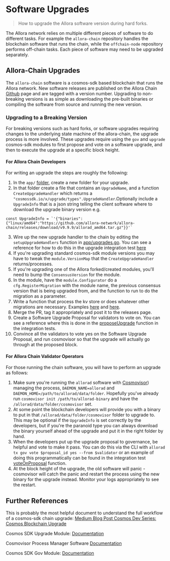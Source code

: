 # Software Upgrades

> How to upgrade the Allora software version during hard forks.

The Allora network relies on multiple different pieces of software to do different tasks.
For example the `allora-chain` repository handles the blockchain software that runs the chain, while
the `offchain-node` repository performs off-chain tasks. Each piece of software may need to
be upgraded separately.

## Allora-Chain Upgrades

The `allora-chain` software is a cosmos-sdk based blockchain that runs the Allora network. New 
software releases are published on the 
Allora Chain [Github](https://github.com/allora-network/allora-chain/releases) page and are tagged
with a version number. Upgrading to non-breaking versions is as simple as downloading the
pre-built binaries or compiling the software from source and running the new version.

### Upgrading to a Breaking Version

For breaking versions such as hard forks, or software upgrades requiring changes to the underlying
state machine of the allora-chain, the upgrade process is more involved. These upgrades require 
using the `gov` and `upgrade` cosmos-sdk modules to first propose and vote on a software upgrade,
and then to execute the upgrade at a specific block height.

#### For Allora Chain Developers

For writing an upgrade the steps are roughly the following:

1. In the `app/` [folder](https://github.com/allora-network/allora-chain/tree/main/app/upgrades), 
create a new folder for your upgrade. 
2. In that folder create a file that contains an `UpgradeName`, and a function `CreateUpgradeHandler` which 
returns a `"cosmossdk.io/x/upgrade/types".UpgradeHandler`.Optionally include a `UpgradeInfo` that is a json string telling the client software
where to download the upgrade binary version e.g.

```golang
const UpgradeInfo = `'{"binaries":{"linux/amd64":"https://github.com/allora-network/allora-chain/releases/download/v9.9.9/allorad_amd64.tar.gz"}}'`
```

3. Wire up the new upgrade handler to the chain by editing the `setupUpgradeHandlers` function in [app/upgrades.go](https://github.com/allora-network/allora-chain/blob/main/app/upgrades.go). You can see a reference for how to do this in the upgrade integration test [here](https://github.com/allora-network/allora-chain/blob/main/test/integration/upgrade.patch)
4. If you're upgrading standard cosmos-sdk module versions you may have to tweak the `module.VersionMap` that the `CreateUpgradeHandler` returns/processes.
5. If you're upgrading one of the Allora forked/created modules, you'll need to bump the `ConsensusVersion` for the module.
6. In the module, have the `module.Configurator` do a `cfg.RegisterMigration` with the module name, the previous consensus 
version that is being upgraded from, and the function to run to do the migration as a parameter.
7. Write a function that process the kv store or does whatever other migrations are necessary. Examples [here](https://github.com/allora-network/allora-chain/blob/main/x/emissions/migrations/v2/migrations.go) and [here](https://github.com/evmos/evmos/blob/main/x/evm/migrations/v7/migrate.go).
8. Merge the PR, tag it appropriately and post it to the releases page.
9. Create a Software Upgrade Proposal for validators to vote on. You can see a reference where this is done in the [proposeUpgrade](https://github.com/allora-network/allora-chain/blob/main/test/integration/upgrade_test.go) function in the integration tests.
10. Convince all the validators to vote yes on the Software Upgrade Proposal, and run cosmovisor so that the upgrade will actually go through at the proposed block.

#### For Allora Chain Validator Operators

For those running the chain software, you will have to perform an upgrade as follows:

1. Make sure you're running the `allorad` software with [Cosmovisor](https://docs.cosmos.network/main/build/tooling/cosmovisor)) managing the process, `DAEMON_NAME=allorad` and `DAEMON_HOME=/path/to/allorad/data/folder`. Hopefully you've already run `cosmovisor init /path/to/allorad-binary` and have the `/allorad/data/folder/cosmovisor` set.
2. At some point the blockchain developers will provide you with a binary to put in that  `/allorad/data/folder/cosmovisor` folder to upgrade to. This may be optional if the `UpgradeInfo` is set correctly by the developers, but if you're the paranoid type you can always download the binary yourself ahead of the upgrade and put it in the right folder by hand.
3. When the developers put up the upgrade proposal to governance, be helpful and vote to make it pass. You can do this via the CLI with `allorad tx gov vote $proposal_id yes --from $validator` or an example of doing this programmatically can be found in the integration test [voteOnProposal](https://github.com/allora-network/allora-chain/blob/main/test/integration/upgrade_test.go) function.
4. At the block height of the upgrade, the old software will panic - cosmovisor will catch the panic and restart the process using the new binary for the upgrade instead. Monitor your logs appropriately to see the restart.

## Further References

This is probably the most helpful document to understand the full workflow of a cosmos-sdk chain
upgrade: [Medium Blog Post Cosmos Dev Series: Cosmos Blockchain Upgrade](https://medium.com/web3-surfers/cosmos-dev-series-cosmos-sdk-based-blockchain-upgrade-b5e99181554c)

Cosmos SDK Upgrade Module: [Documentation](https://docs.cosmos.network/main/build/modules/upgrade)

Cosmovisor Process Manager Software [Documentation](https://docs.cosmos.network/main/build/tooling/cosmovisor)

Cosmos SDK Gov Module: [Documentation](https://docs.cosmos.network/main/build/modules/gov)